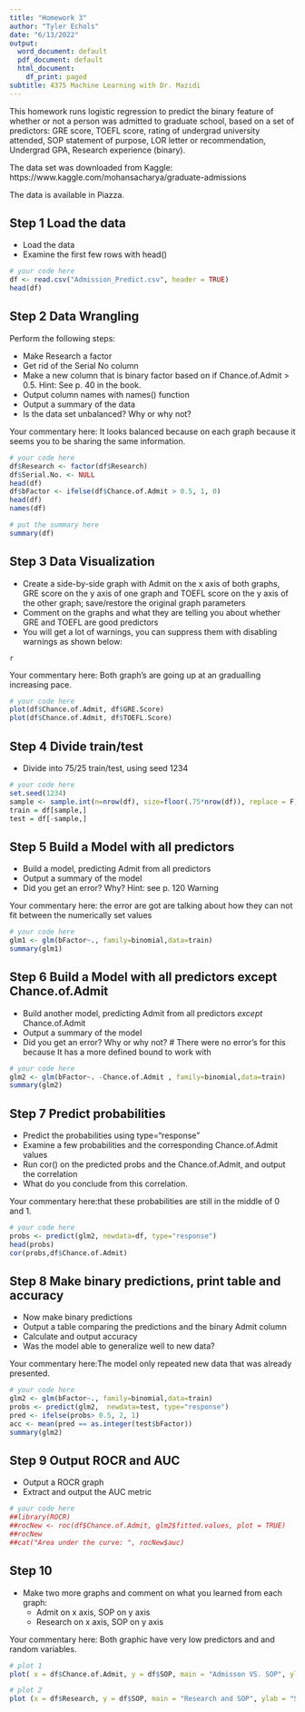 ---
title: "Homework 3"
author: "Tyler Echols"
date: "6/13/2022"
output:
  word_document: default
  pdf_document: default
  html_document:
    df_print: paged
subtitle: 4375 Machine Learning with Dr. Mazidi
---

This homework runs logistic regression to predict the binary feature of whether or not a person was admitted to graduate school, based on a set of predictors: GRE score, TOEFL score, rating of undergrad university attended, SOP statement of purpose, LOR letter or recommendation, Undergrad GPA, Research experience (binary).

The data set was downloaded from Kaggle: https://www.kaggle.com/mohansacharya/graduate-admissions

The data is available in Piazza. 

## Step 1 Load the data

* Load the data
* Examine the first few rows with head()

```{r}
# your code here
df <- read.csv("Admission_Predict.csv", header = TRUE)
head(df)
```

## Step 2 Data Wrangling

Perform the following steps:

* Make Research a factor
* Get rid of the Serial No column
* Make a new column that is binary factor based on if Chance.of.Admit > 0.5. Hint: See p. 40 in the book. 
* Output column names with names() function
* Output a summary of the data
* Is the data set unbalanced? Why or why not?

 Your commentary here: It looks balanced because on each graph because it seems you to be sharing the same information. 

```{r}
# your code here
df$Research <- factor(df$Research)
df$Serial.No. <- NULL
head(df)
df$bFactor <- ifelse(df$Chance.of.Admit > 0.5, 1, 0)
head(df)
names(df)
```

```{r}
# put the summary here
summary(df)
```

## Step 3 Data Visualization

* Create a side-by-side graph with Admit on the x axis of both graphs, GRE score on the y axis of one graph and TOEFL score on the y axis of the other graph; save/restore the original graph parameters
* Comment on the graphs and what they are telling you about whether GRE and TOEFL are good predictors
* You will get a lot of warnings, you can suppress them with disabling warnings as shown below:

```
{r,warning=FALSE}
```

Your commentary here: Both graph's are going up at an gradualling increasing pace. 

```{r,warning=FALSE}
# your code here
plot(df$Chance.of.Admit, df$GRE.Score)
plot(df$Chance.of.Admit, df$TOEFL.Score)
```


## Step 4 Divide train/test

* Divide into 75/25 train/test, using seed 1234

```{r}
# your code here
set.seed(1234)
sample <- sample.int(n=nrow(df), size=floor(.75*nrow(df)), replace = F)
train = df[sample,]
test = df[-sample,] 
```

## Step 5 Build a Model with all predictors 

* Build a model, predicting Admit from all predictors
* Output a summary of the model
* Did you get an error? Why? Hint: see p. 120 Warning

Your commentary here: the error are got are talking about how they can not fit between the numerically set values  

```{r}
# your code here
glm1 <- glm(bFactor~., family=binomial,data=train)
summary(glm1)
```

## Step 6 Build a Model with all predictors except Chance.of.Admit

* Build another model, predicting Admit from all predictors *except* Chance.of.Admit
* Output a summary of the model
* Did you get an error? Why or why not?
# There were no error's for this because It has a more defined bound to work with 

```{r}
# your code here
glm2 <- glm(bFactor~. -Chance.of.Admit , family=binomial,data=train)
summary(glm2)
```

## Step 7 Predict probabilities

* Predict the probabilities using type="response"
* Examine a few probabilities and the corresponding Chance.of.Admit values
* Run cor() on the predicted probs and the Chance.of.Admit, and output the correlation
* What do you conclude from this correlation. 

Your commentary here:that these probabilities are still in the middle of 0 and 1. 

```{r}
# your code here
probs <- predict(glm2, newdata=df, type="response")
head(probs)
cor(probs,df$Chance.of.Admit)
```

## Step 8 Make binary predictions, print table and accuracy

* Now make binary predictions
* Output a table comparing the predictions and the binary Admit column
* Calculate and output accuracy
* Was the model able to generalize well to new data?

Your commentary here:The model only repeated new data that was already presented. 

```{r}
# your code here
glm2 <- glm(bFactor~., family=binomial,data=train)
probs <- predict(glm2,  newdata=test, type="response")
pred <- ifelse(probs> 0.5, 2, 1)
acc <- mean(pred == as.integer(test$bFactor))
summary(glm2)
```

## Step 9 Output ROCR and AUC

* Output a ROCR graph
* Extract and output the AUC metric

```{r}
# your code here
##library(ROCR)
##rocNew <- roc(df$Chance.of.Admit, glm2$fitted.values, plot = TRUE)
##rocNew
##cat("Area under the curve: ", rocNew$auc)

```


## Step 10

* Make two more graphs and comment on what you learned from each graph:
  * Admit on x axis, SOP on y axis
  * Research on x axis, SOP on y axis
  
Your commentary here: Both graphic have very low predictors and and random variables. 


```{r}
# plot 1
plot( x = df$Chance.of.Admit, y = df$SOP, main = "Admisson VS. SOP", ylab = "SOP", xlab = "Chance of Admissions")
```

```{r}
# plot 2
plot (x = df$Research, y = df$SOP, main = "Research and SOP", ylab = "SOP", xlab = "Research")
```

